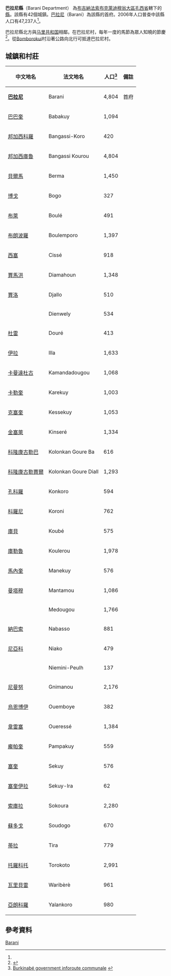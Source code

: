 {{Infobox settlement
|name = 巴拉尼縣
|settlement_type = [[孔西省|孔西省]][[縣_(布基納法索)|縣份]]
|native_name = Barani Department
|nickname = 
|image_skyline = 
|image_size = 
|image_caption =
|image_flag = 
|image_seal = 
|seal_size =
|image_map = 
|map_caption = 
|pushpin_map = Burkina Faso
|pushpin_map_caption = 
|coordinates_region = 
|subdivision_type = 國家
|subdivision_name = {{flag|Burkina Faso}}
|subdivision_type1 = 大區
|subdivision_name1 = [[布克萊迪穆翁大區|布克萊迪穆翁大區]]
|subdivision_type2 = [[布吉納法索行政區劃|省]]
|subdivision_name2 = [[孔西省|孔西省]]
|subdivision_type3 = 首府
|subdivision_name3 = [[巴拉尼_(布吉納法索)|巴拉尼]]
|leader_title = 
|leader_name = 
|established_title = 
|established_date = 
|area_total_km2 = 
|population_as_of = 2006
|population_footnotes =<ref name="c2006">{{Cite web |url=http://www.insd.bf/Documents/Publications/INSD/Publications/Resultats_enquetes/Autres%20enq/Rapport_preliminaire_RGPH06.pdf |title=National 2006 census preliminary results |access-date=2016-01-23 |archive-date=2015-07-21 |archive-url=https://web.archive.org/web/20150721185435/http://www.insd.bf/Documents/Publications/INSD/Publications/Resultats_enquetes/Autres%20enq/Rapport_preliminaire_RGPH06.pdf |dead-url=yes }}</ref>
|population_total = 47,237
|population_density_km2 =
|population_blank1_title = 民族
|population_blank1 = 
|timezone =GMT
|coordinates_display = inline,title
|utc_offset = +0
|latd=13
|latm=10
|lats=00
|latNS=N
|longd=3
|longm=53
|longs=00
|longEW=W
|website = 
}}

'''巴拉尼縣'''（Barani Department） 為[[布吉納法索|布吉納法索]][[布克萊迪穆翁大區|布克萊迪穆翁大區]][[孔西省|孔西省]]轄下的[[縣_(布吉納法索)|縣]]。該縣有42個城鎮。[[巴拉尼_(布吉納法索)|巴拉尼]]（Barani）為該縣的首府。2006年人口普查中該縣人口有47,237人<ref name="c2006"/>。

巴拉尼縣北方與[[马里共和国|马里共和国]]相鄰。在巴拉尼村，每年一度的馬節為眾人知曉的節慶<ref>{{Cite web |url=http://www.timesonline.co.uk/tol/travel/destinations/africa/article4076187.ece |title=存档副本 |accessdate=2016-01-23 |archive-date=2010-06-03 |archive-url=https://web.archive.org/web/20100603213425/http://www.timesonline.co.uk/tol/travel/destinations/africa/article4076187.ece |dead-url=no }}</ref>。從[[Bomborokui|Bomborokui]]村沿著公路向北行可抵達巴拉尼村。

==城鎮和村莊==
{| class="wikitable sortable" style="text-align: center"
|- bgcolor=#EEEEEE
! 中文地名
! 法文地名
! 人口<ref name=IC>[http://www.inforoute-communale.gov.bf/list_vill/bm.htm Burkinabé government inforoute communale] {{webarchive|url=https://web.archive.org/web/20080124133758/http://www.inforoute-communale.gov.bf/list_vill/bm.htm |date=2008-01-24 }}</ref>
! 備註
|-
| '''[[巴拉尼_(布吉納法索)|巴拉尼]]'''
| Barani
| 4,804
| 首府
|-
| [[巴巴奎|巴巴奎]]
| Babakuy
| 1,094
| 
|-
| [[邦加西科羅|邦加西科羅]]
| Bangassi-Koro
| 420
| 
|-
| [[邦加西庫魯|邦加西庫魯]]
| Bangassi Kourou
| 4,804
| 
|-
| [[貝爾馬_(孔西省)|貝爾馬]]
| Berma
| 1,450
| 
|-
| [[博戈_(孔西省)|博戈]]
| Bogo
| 327
| 
|-
| [[布萊_(孔西省)|布萊]]
| Boulé
| 491
| 
|-
| [[布朗波羅|布朗波羅]]
| Boulemporo
| 1,397
| 
|-
| [[西塞_(孔西省)|西塞]]
| Cissé
| 918
| 
|-
| [[賈馬洪|賈馬洪]]
| Diamahoun
| 1,348
| 
|-
| [[賈洛|賈洛]]
| Djallo
| 510
| 
|-
| 
| Dienwely
| 534
| 
|-
| [[杜雷_(孔西省)|杜雷]]
| Douré
| 413
| 
|-
| [[伊拉_(孔西省)|伊拉]]
| Illa
| 1,633
| 
|-
| [[卡曼達杜古|卡曼達杜古]]
| Kamandadougou
| 1,068
| 
|-
| [[卡勒奎|卡勒奎]]
| Karekuy
| 1,003
| 
|-
| [[克塞奎|克塞奎]]
| Kessekuy
| 1,053
| 
|-
| [[金塞萊|金塞萊]]
| Kinseré
| 1,334
| 
|-
| [[科隆康古勒巴|科隆康古勒巴]]
| Kolonkan Goure Ba
| 616
| 
|-
| [[科隆康古勒賈爾|科隆康古勒賈爾]]
| Kolonkan Goure Diall
| 1,293
| 
|-
| [[孔科羅|孔科羅]]
| Konkoro
| 594
| 
|-
| [[科羅尼_(布吉納法索)|科羅尼]]
| Koroni
| 762
| 
|-
| [[庫貝|庫貝]]
| Koubé
| 575
| 
|-
| [[庫勒魯|庫勒魯]]
| Koulerou
| 1,978
| 
|-
| [[馬內奎|馬內奎]]
| Manekuy
| 576
| 
|-
| [[曼塔穆|曼塔穆]]
| Mantamou
| 1,086
| 
|-
| 
| Medougou
| 1,766
| 
|-
| [[納巴索|納巴索]]
| Nabasso
| 881
| 
|-
| [[尼亞科|尼亞科]]
| Niako
| 479
| 
|-
| 
| Niemini-Peulh
| 137
| 
|-
| [[尼曼努|尼曼努]]
| Gnimanou
| 2,176
| 
|-
| [[烏恩博伊|烏恩博伊]]
| Ouemboye
| 382
| 
|-
| [[韋雷塞|韋雷塞]]
| Oueressé
| 1,384
| 
|-
| [[龐帕奎|龐帕奎]]
| Pampakuy
| 559
| 
|-
| [[塞奎|塞奎]]
| Sekuy
| 576
| 
|-
| [[塞奎伊拉|塞奎伊拉]]
| Sekuy-Ira
| 62
| 
|-
| [[索庫拉_(巴拉尼縣)|索庫拉]]
| Sokoura
| 2,280
| 
|-
| [[蘇多戈|蘇多戈]]
| Soudogo
| 670
| 
|-
| [[蒂拉_(孔西省)|蒂拉]]
| Tira
| 779
| 
|-
| [[托羅科托|托羅科托]]
| Torokoto
| 2,991
| 
|-
| [[瓦里貝雷|瓦里貝雷]]
| Waribèrè
| 961
| 
|-
| [[亞朗科羅|亞朗科羅]]
| Yalankoro
| 980
| 
|}

==參考資料==
{{Reflist}}

{{孔西省}}

[[Category:孔西省縣份|Barani]]
